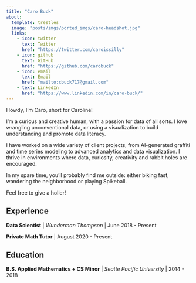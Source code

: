 ```yaml
---
title: "Caro Buck"
about:
  template: trestles
  image: "posts/imgs/ported_imgs/caro-headshot.jpg"
  links:
    - icon: twitter
      text: Twitter
      href: "https://twitter.com/caroissilly"
    - icon: github
      text: GitHub
      href: "https://github.com/carobuck"
    - icon: email
      text: Email
      href: "mailto:cbuck717@gmail.com"
    - text: LinkedIn
      href: "https://www.linkedin.com/in/caro-buck/"
---
```


Howdy, I'm Caro, short for Caroline! 

I'm a curious and creative human, with a passion for data of all sorts. I love wrangling unconventional data, or using a visualization to build understanding and promote data literacy.

I have worked on a wide variety of client projects, from AI-generated graffiti and time series modeling to advanced analytics and data visualization. I thrive in environments where data, curiosity, creativity and rabbit holes are encouraged.

In my spare time, you’ll probably find me outside: either biking fast, wandering the neighborhood or playing Spikeball.

Feel free to give a holler!

## Experience

**Data Scientist** | *Wunderman Thompson* | June 2018 - Present

**Private Math Tutor** | August 2020 - Present

## Education

**B.S. Applied Mathematics + CS Minor** | *Seatte Pacific University* | 2014 - 2018

